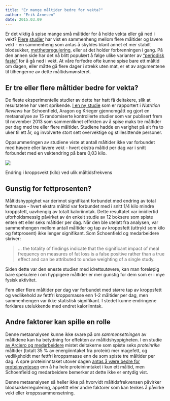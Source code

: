 ```yaml
---
title: "Er mange måltider bedre for vekta?"
author: "Erik Arnesen"
date: 2015.03.09
---
```


Er det viktig å spise mange små måltider for å holde vekta eller gå ned i vekt? [Flere](http://aje.oxfordjournals.org/content/158/1/85.full) [studier](http://www.ncbi.nlm.nih.gov/pubmed/12439650) har vist en sammenheng mellom flere måltider og lavere vekt - en sammenheng som antas å skyldes blant annet et mer stabilt blodsukker, [metthetsregulering](http://www.ncbi.nlm.nih.gov/pubmed/10625522?dopt=Abstract), eller at det holder forbrenningen i gang. På den annen side har det nå blitt populært å følge ulike varianter av ["periodisk faste"](https://sunnskepsis.wordpress.com/2014/01/11/gir-periodisk-faste-storre-vekttap/ "Gir periodisk faste større vekttap?") for å gå ned i vekt. At våre forfedre ofte kunne spise bare ett måltid om dagen, eller måtte gå flere dager i strekk uten mat, er et av argumentene til tilhengerne av dette måltidsmønsteret.

## Er tre eller flere måltider bedre for vekta?

De fleste eksperimentelle studier av dette har hatt få deltakere, slik at resultatene har vært sprikende. [I en ny studie](http://nutritionreviews.oxfordjournals.org/content/73/2/69) som er rapportert i *Nutrition Reviews* har Schoenfield, Aragon og Krieger gjennomgått og gjort en metaanalyse av 15 randomiserte kontrollerte studier som var publisert frem til november 2013 som sammenliknet effekten av å spise maks tre måltider per dag med tre eller flere måltider. Studiene hadde en varighet på alt fra to uker til ett år, og involverte stort sett overvektige og stillesittende personer.

Oppsummeringen av studiene viste at antall måltider ikke var forbundet med høyere eller lavere vekt - hvert ekstra måltid per dag var i snitt forbundet med en vektendring på bare 0,03 kilo.

![](images/clipboard-1174676245.png)

Endring i kroppsvekt (kilo) ved ulik måltidsfrekvens

## Gunstig for fettprosenten?

Måltidshyppighet var derimot signifikant forbundet med endring av total fettmasse - hvert ekstra måltid var forbundet med i snitt 1/4 kilo mindre kroppsfett, uavhengig av totalt kaloriinntak. Dette resultatet var imidlertid uforholdsmessig påvirket av én enkelt studie av 12 boksere som spiste enten ett eller seks måltider per dag. Når den ble utelatt fra analysen, var sammenhengen mellom antall måltider og tap av kroppsfett (uttrykt som kilo og fettprosent) ikke lenger signifikant. Som Schoenfield og medarbeidere skriver:

> ... the totality of findings indicate that the significant impact of meal frequency on measures of fat loss is a false positive rather than a true effect and can be attributed to undue weighting of a single study.

Siden dette var den eneste studien med idrettsutøvere, kan man foreløpig bare spekulere i om hyppigere måltider er mer gunstig for dem som er i mye fysisk aktivitet.

Fem eller flere måltider per dag var forbundet med større tap av kroppsfett og vedlikehold av fettfri kroppsmasse enn 1-2 måltider per dag, men sammenhengen var ikke statistisk signifikant. I stedet kunne endringene forklares utelukkende med endret kaloriinntak.

## **Andre faktorer kan spille en rolle**

Denne metaanalysen kunne ikke svare på om *sammensetningen* av måltidene kan ha betydning for effekten av måltidshyppigheten. I en studie [av Arciero og medarbeidere](http://onlinelibrary.wiley.com/doi/10.1002/oby.20296/abstract) mistet deltakerne som spiste seks *proteinrike* måltider (totalt 35 % av energiinntaket fra protein) mer magefett, og vedlikeholdt mer fettfri kroppsmasse enn de som spiste tre måltider per dag. Å spre proteininntaket utover dagen [antas å være bedre for proteinsyntesen](http://www.ncbi.nlm.nih.gov/pubmed/25355192) enn å ha hele proteininntaket i kun ett måltid, men Schoenfield og medarbeidere bemerker at dette ikke er entydig vist.

Denne metaanalysen så heller ikke på hvorvidt måltidsfrekvensen påvirker blodsukkerregulering, appetitt eller andre faktorer som kan tenkes å påvirke vekt eller kroppssammensetning.
